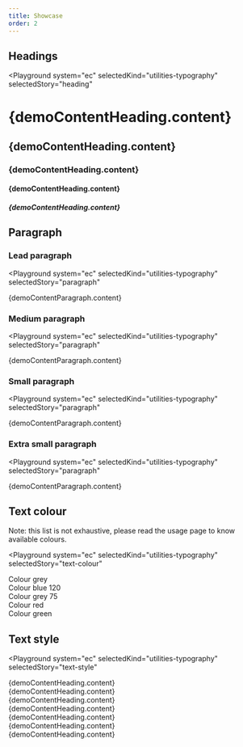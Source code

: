 ```yaml
---
title: Showcase
order: 2
---
```




## Headings

<Playground
  system="ec"
  selectedKind="utilities-typography"
  selectedStory="heading"
>
  <h1 className="ecl-u-type-heading-1">{demoContentHeading.content}</h1>
  <h2 className="ecl-u-type-heading-2">{demoContentHeading.content}</h2>
  <h3 className="ecl-u-type-heading-3">{demoContentHeading.content}</h3>
  <h4 className="ecl-u-type-heading-4">{demoContentHeading.content}</h4>
  <h5 className="ecl-u-type-heading-5">{demoContentHeading.content}</h5>
</Playground>

## Paragraph

### Lead paragraph

<Playground
  system="ec"
  selectedKind="utilities-typography"
  selectedStory="paragraph"
>
  <p className="ecl-u-type-paragraph-lead">{demoContentParagraph.content}</p>
</Playground>

### Medium paragraph

<Playground
  system="ec"
  selectedKind="utilities-typography"
  selectedStory="paragraph"
>
  <p className="ecl-u-type-paragraph">{demoContentParagraph.content}</p>
</Playground>

### Small paragraph

<Playground
  system="ec"
  selectedKind="utilities-typography"
  selectedStory="paragraph"
>
  <p className="ecl-u-type-paragraph-s">{demoContentParagraph.content}</p>
</Playground>

### Extra small paragraph

<Playground
  system="ec"
  selectedKind="utilities-typography"
  selectedStory="paragraph"
>
  <p className="ecl-u-type-paragraph-xs">{demoContentParagraph.content}</p>
</Playground>

## Text colour

Note: this list is not exhaustive, please read the usage page to know available colours.

<Playground
  system="ec"
  selectedKind="utilities-typography"
  selectedStory="text-colour"
>
  <div className="ecl-u-type-m ecl-u-type-color-grey">Colour grey</div>
  <div className="ecl-u-type-m ecl-u-type-color-blue-120">Colour blue 120</div>
  <div className="ecl-u-type-m ecl-u-type-color-grey-75">Colour grey 75</div>
  <div className="ecl-u-type-m ecl-u-type-color-red ecl-u-type-color-hover-blue">
    Colour red
  </div>
  <div className="ecl-u-type-m ecl-u-type-color-green ecl-u-type-color-hover-grey">
    Colour green
  </div>
</Playground>

## Text style

<Playground
  system="ec"
  selectedKind="utilities-typography"
  selectedStory="text-style"
>
  <div className="ecl-u-type-m ecl-u-type-none">
    {demoContentHeading.content}
  </div>
  <div className="ecl-u-type-m ecl-u-type-lowercase">
    {demoContentHeading.content}
  </div>
  <div className="ecl-u-type-m ecl-u-type-uppercase">
    {demoContentHeading.content}
  </div>
  <div className="ecl-u-type-m ecl-u-type-capitalize">
    {demoContentHeading.content}
  </div>
  <div className="ecl-u-type-m ecl-u-type-overline">
    {demoContentHeading.content}
  </div>
  <div className="ecl-u-type-m ecl-u-type-underline">
    {demoContentHeading.content}
  </div>
  <div className="ecl-u-type-m ecl-u-type-strike">
    {demoContentHeading.content}
  </div>
</Playground>
